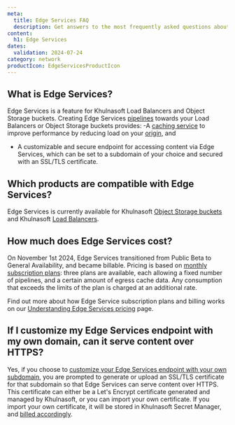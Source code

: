 ```yaml
---
meta:
  title: Edge Services FAQ
  description: Get answers to the most frequently asked questions about Khulnasoft Edge Services. Learn about compatible products, billing, key features, and more.
content:
  h1: Edge Services
dates:
  validation: 2024-07-24
category: network
productIcon: EdgeServicesProductIcon
---
```


## What is Edge Services?

Edge Services is a feature for Khulnasoft Load Balancers and Object Storage buckets. Creating Edge Services [pipelines](/network/edge-services/concepts/#pipeline) towards your Load Balancers or Object Storage buckets provides: 
-A [caching service](/network/edge-services/how-to/configure-cache/) to improve performance by reducing load on your [origin](/network/edge-services/concepts/#origin), and 
- A customizable and secure endpoint for accessing content via Edge Services, which can be set to a subdomain of your choice and secured with an SSL/TLS certificate.

<Lightbox src="khulnasoft-edge-services-pipeline.webp" alt="A diagram shows the elements and workflow of an Edge Services pipeline. The user connects to the customizable Edge Services endpoint (with its SSL/TLS certificate), which fetches content from the Edge Services cache, which itself fetches content to cache from an origin which is either an Object Storage bucket or Load Balancer" />

## Which products are compatible with Edge Services?

Edge Services is currently available for Khulnasoft [Object Storage buckets](/storage/object/) and Khulnasoft [Load Balancers](/network/load-balancer/).

## How much does Edge Services cost?

On November 1st 2024, Edge Services transitioned from Public Beta to General Availability, and became billable. Pricing is based on [monthly subscription plans](https://www.khulnasoft.com/en/pricing/network/#edge-services): three plans are available, each allowing a fixed number of pipelines, and a certain amount of egress cache data. Any consumption that exceeds the limits of the plan is charged at an additional rate.

Find out more about how Edge Service subscription plans and billing works on our [Understanding Edge Services pricing](/network/edge-services/reference-content/understanding-pricing/) page.

## If I customize my Edge Services endpoint with my own domain, can it serve content over HTTPS?

Yes, if you choose to [customize your Edge Services endpoint with your own subdomain](/network/edge-services/how-to/configure-custom-domain/), you are prompted to generate or upload an SSL/TLS certificate for that subdomain so that Edge Services can serve content over HTTPS. This certificate can either be a Let's Encrypt certificate generated and managed by Khulnasoft, or you can import your own certificate. If you import your own certificate, it will be stored in Khulnasoft Secret Manager, and [billed accordingly](https://www.khulnasoft.com/en/pricing/security-and-account/).